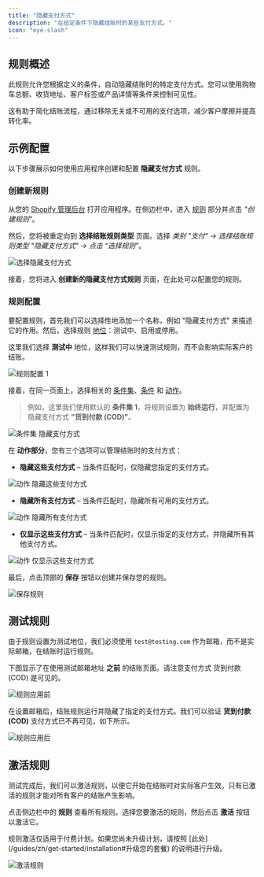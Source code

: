 ```yaml
---
title: "隐藏支付方式"
description: "在给定条件下隐藏结账时的某些支付方式。"
icon: "eye-slash"
---
```


## 规则概述

此规则允许您根据定义的条件，自动隐藏结账时的特定支付方式。您可以使用购物车总额、收货地址、客户标签或产品详情等条件来控制可见性。

这有助于简化结账流程，通过移除无关或不可用的支付选项，减少客户摩擦并提高转化率。

## 示例配置

以下步骤展示如何使用应用程序创建和配置 **隐藏支付方式** 规则。

### 创建新规则

从您的 [Shopify 管理后台](/guides/zh/get-started/installation#前往应用) 打开应用程序。在侧边栏中，进入 [规则](/guides/zh/get-started/quickstart#创建示例规则) 部分并点击 _"创建规则"_。

然后，您将被重定向到 **选择结账规则类型** 页面。选择 _类别 "支付" → 选择结账规则类型 "隐藏支付方式" → 点击 “选择规则”_。

<img
  src="/images/essentials/payment/select-hide-payment-methods.webp"
  alt="选择隐藏支付方式"
/>

接着，您将进入 **创建新的隐藏支付方式规则** 页面，在此处可以配置您的规则。

### 规则配置

要配置规则，首先我们可以选择性地添加一个名称，例如 "隐藏支付方式" 来描述它的作用。然后，选择规则 [地位](/guides/zh/get-started/concepts#地位)：测试中、启用或停用。

这里我们选择 **测试中** 地位，这样我们可以快速测试规则，而不会影响实际客户的结账。

<img
  src="/images/essentials/payment/rule-configure-1-hide-payment-methods.webp"
  alt="规则配置 1"
/>

接着，在同一页面上，选择相关的 [条件集](/guides/zh/get-started/concepts#条件集)、[条件](/guides/zh/get-started/concepts#条件（“何时”）) 和 [动作](/guides/zh/get-started/concepts#动作（“做什么”）)。

> 例如，这里我们使用默认的 **条件集 1**，将规则设置为 **始终运行**，并配置为隐藏支付方式 **"货到付款 (COD)"**。

<img
  src="/images/essentials/payment/condition-set-hide-payment-methods.webp"
  alt="条件集 隐藏支付方式"
/>

在 **动作部分**，您有三个选项可以管理结账时的支付方式：

- **隐藏这些支付方式** – 当条件匹配时，仅隐藏您指定的支付方式。

<img
  src="/images/essentials/payment/action-hide-these-payment-methods-hide-payment-methods.webp"
  alt="动作 隐藏这些支付方式"
/>

- **隐藏所有支付方式** – 当条件匹配时，隐藏所有可用的支付方式。

<img
  src="/images/essentials/payment/action-hide-all-payment-methods.webp"
  alt="动作 隐藏所有支付方式"
/>

- **仅显示这些支付方式** – 当条件匹配时，仅显示指定的支付方式，并隐藏所有其他支付方式。

<img
  src="/images/essentials/payment/action-only-show-these-payment-methods-hide-payment-methods.webp"
  alt="动作 仅显示这些支付方式"
/>

最后，点击顶部的 <b>保存</b> 按钮以创建并保存您的规则。

<img src="/images/shared/save-rule.webp" alt="保存规则" />

## 测试规则

由于规则设置为测试地位，我们必须使用 `test@testing.com` 作为邮箱，而不是实际邮箱，在结账时运行规则。

<Warning>
  下图显示了在使用测试邮箱地址 <b>之前</b> 的结账页面。请注意支付方式 货到付款 (COD) 是可见的。
</Warning>

<img
  src="/images/essentials/payment/before-rule-apply-payment-methods.webp"
  alt="规则应用前"
/>

在设置邮箱后，结账规则运行并隐藏了指定的支付方式。我们可以验证 **货到付款 (COD)** 支付方式已不再可见，如下所示。

<img
  src="/images/essentials/payment/after-rule-apply-hide-payment-methods.webp"
  alt="规则应用后"
/>

## 激活规则

测试完成后，我们可以激活规则，以便它开始在结账时对实际客户生效。只有已激活的规则才能对所有客户的结账产生影响。

点击侧边栏中的 **规则** 查看所有规则。选择您要激活的规则，然后点击 **激活** 按钮以激活它。

<Warning>
  规则激活仅适用于付费计划。如果您尚未升级计划，请按照
  [此处](/guides/zh/get-started/installation#升级您的套餐) 的说明进行升级。
</Warning>

<img
  src="/images/essentials/payment/activate-the-rule-hide-payment-methods.webp"
  alt="激活规则"
/>
